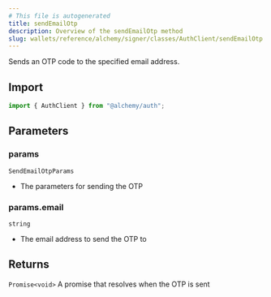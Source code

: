 ```yaml
---
# This file is autogenerated
title: sendEmailOtp
description: Overview of the sendEmailOtp method
slug: wallets/reference/alchemy/signer/classes/AuthClient/sendEmailOtp
---
```


Sends an OTP code to the specified email address.

## Import

```ts
import { AuthClient } from "@alchemy/auth";
```

## Parameters

### params

`SendEmailOtpParams`

- The parameters for sending the OTP

### params.email

`string`

- The email address to send the OTP to

## Returns

`Promise<void>`
A promise that resolves when the OTP is sent
